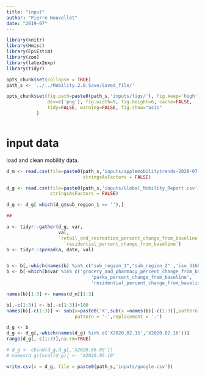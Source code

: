 ```yaml
---
title: "input"
author: "Pierre Nouvellet"
date: "2019-07"
---
```


```r
library(knitr)
library(Hmisc)
library(EpiEstim)
library(zoo)
library(latex2exp)
library(tidyr)

opts_chunk$set(collapse = TRUE)
path_s <- '../../Mobility.2.0.Save/Saved_file/'

opts_chunk$set(fig.path=paste0(path_s,'inputs/figs/'), fig.keep='high', 
               dev=c('png'), fig.width=9, fig.height=6, cache=FALSE,
               tidy=FALSE, warning=FALSE, fig.show="asis"
 	       )



```

# input data


load and clean mobility data.

```r

d_m <- read.csv(file=paste0(path_s,'inputs/applemobilitytrends-2020-07-18.csv'),
                            stringsAsFactors = FALSE)


```


```r

d_g <- read.csv(file=paste0(path_s,'inputs/Global_Mobility_Report.csv'),
                stringsAsFactors = FALSE)

d_g <- d_g[ which(d_g$sub_region_1 == ''),]

##

a <- tidyr::gather(d_g, var,
                   val,
                   `retail_and_recreation_percent_change_from_baseline`:
                     `residential_percent_change_from_baseline`)
b <- tidyr::spread(a, date, val)


b <- b[,-which(names(b) %in% c("sub_region_1","sub_region_2" ,'iso_3166_2_code','census_fips_code'))]
b <- b[-which(b$var %in% c('grocery_and_pharmacy_percent_change_from_baseline',
                               'parks_percent_change_from_baseline',
                               'residential_percent_change_from_baseline')) , ]

names(b)[1:3] <- names(d_m)[1:3]

b[,-c(1:3)] <- b[,-c(1:3)]+100
names(b)[-c(1:3)] <- sub(x=paste0('X',sub(x =names(b)[-c(1:3)],pattern = '-',replacement = '.')),
                         pattern = '-',replacement = '.')

d_g <- b
d_g <- d_g[,-which(names(d_g) %in% c('X2020.02.15','X2020.02.16'))]
range(d_g[,-c(1:3)],na.rm=TRUE)

# d_g <- cbind(d_g,d_g[,'X2020.05.09'])
# names(d_g)[ncol(d_g)] <- 'X2020.05.10'

write.csv(x = d_g, file = paste0(path_s,'inputs/google.csv'))
```

